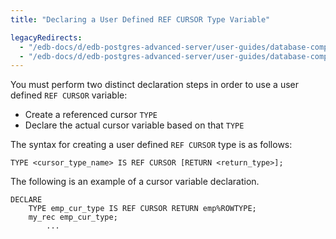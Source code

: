 ```yaml
---
title: "Declaring a User Defined REF CURSOR Type Variable"

legacyRedirects:
  - "/edb-docs/d/edb-postgres-advanced-server/user-guides/database-compatibility-stored-procedural-language-guide/13/declaring_a_user_defined_ref_cursor_type_variable.html"
  - "/edb-docs/d/edb-postgres-advanced-server/user-guides/database-compatibility-stored-procedural-language-guide/latest/declaring_a_user_defined_ref_cursor_type_variable.html"
---
```


<div id="declaring_a_user_defined_ref_cursor_type_variable" class="registered_link"></div>

You must perform two distinct declaration steps in order to use a user defined `REF CURSOR` variable:

-   Create a referenced cursor `TYPE`
-   Declare the actual cursor variable based on that `TYPE`

The syntax for creating a user defined `REF CURSOR` type is as follows:

```text
TYPE <cursor_type_name> IS REF CURSOR [RETURN <return_type>];
```

The following is an example of a cursor variable declaration.

```text
DECLARE
    TYPE emp_cur_type IS REF CURSOR RETURN emp%ROWTYPE;
    my_rec emp_cur_type;
        ...
```
